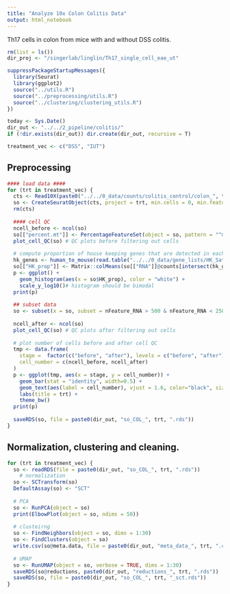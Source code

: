 ```yaml
---
title: "Analyze 10x Colon Colitis Data"
output: html_notebook
---
```


Th17 cells in colon from mice with and without DSS colitis.

```r
rm(list = ls())
dir_proj <- "/singerlab/linglin/Th17_single_cell_eae_ut"

suppressPackageStartupMessages({
  library(Seurat)
  library(ggplot2)
  source("../utils.R")
  source("../preprocessing/utils.R")
  source("../clustering/clustering_utils.R")
})

today <- Sys.Date()
dir_out <- "../../2_pipeline/colitis/"
if (!dir.exists(dir_out)) dir.create(dir_out, recursive = T)

treatment_vec <- c("DSS", "IUT")
```


## Preprocessing
```r
#### load data ####
for (trt in treatment_vec) {
  cts <- Read10X(paste0("../../0_data/counts/colitis_control/colon_", trt, "/filtered_gene_bc_matrices/mm10/"))
  so <- CreateSeuratObject(cts, project = trt, min.cells = 0, min.features = 1)
  rm(cts)
  
  #### cell QC
  ncell_before <- ncol(so)
  so[["percent.mt"]] <- PercentageFeatureSet(object = so, pattern = "^mt-") # compute mitochondrial gene percentage
  plot_cell_QC(so) # QC plots before filtering out cells
  
  # compute proportion of house keeping genes that are detected in each cell
  hk_genes <- human_to_mouse(read.table("../../0_data/gene_lists/HK_Satija.txt", stringsAsFactors = F)[,1])
  so[["HK_prop"]] <- Matrix::colMeans(so[["RNA"]]@counts[intersect(hk_genes, rownames(so)),] > 0)
  p <- ggplot() +
    geom_histogram(aes(x = so$HK_prop), color = "white") +
    scale_y_log10()# histogram should be bimodal
  print(p)
  
  ## subset data
  so <- subset(x = so, subset = nFeature_RNA > 500 & nFeature_RNA < 2500 & percent.mt < 5 & HK_prop > 0.5)
  
  ncell_after <- ncol(so)
  plot_cell_QC(so) # QC plots after filtering out cells
  
  # plot number of cells before and after cell QC
  tmp <- data.frame(
    stage =  factor(c("before", "after"), levels = c("before", "after")),
    cell_number = c(ncell_before, ncell_after)
  )
  p <- ggplot(tmp, aes(x = stage, y = cell_number)) + 
    geom_bar(stat = "identity", width=0.5) +
    geom_text(aes(label = cell_number), vjust = 1.6, color="black", size = 5) +
    labs(title = trt) +
    theme_bw() 
  print(p)
  
  saveRDS(so, file = paste0(dir_out, "so_COL_", trt, ".rds"))
}
```


## Normalization, clustering and cleaning.

```r
for (trt in treatment_vec) {
  so <- readRDS(file = paste0(dir_out, "so_COL_", trt, ".rds"))
    # normalization
  so <- SCTransform(so)
  DefaultAssay(so) <- "SCT"
  
  # PCA
  so <- RunPCA(object = so)
  print(ElbowPlot(object = so, ndims = 50))
  
  # clusteirng
  so <- FindNeighbors(object = so, dims = 1:30) 
  so <- FindClusters(object = so) 
  write.csv(so@meta.data, file = paste0(dir_out, "meta_data_", trt, ".csv"), quote = F)
  
  # UMAP
  so <- RunUMAP(object = so, verbose = TRUE, dims = 1:30)
  saveRDS(so@reductions, paste0(dir_out, "reductions_", trt, ".rds"))
  saveRDS(so, file = paste0(dir_out, "so_COL_", trt, "_sct.rds"))
}

```

